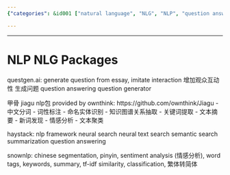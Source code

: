```yaml
---
{"categories": &id001 ["natural language", "NLG", "NLP", "question answering", "question generation"], "category": "NLP Frameworks", "date": "2022-06-09 03:39:24", "description": "The article explores the field of Natural Language Processing (NLP) and its various frameworks, including sentiment analysis, text clustering, and summarization. It highlights question answering capabilities as a significant aspect of NLP and introduces packages like questgen.ai for essay questions and Jiagu's offerings such as word segmentation and named entity recognition.", "tags": *id001, "title": "NLP Packages"}

---
```


------

# NLP NLG Packages

questgen.ai:
generate question from essay, imitate interaction
增加观众互动性 生成问题
question answering question generator

甲骨 jiagu nlp包 provided by ownthink:
https://github.com/ownthink/Jiagu
- 中文分词
- 词性标注
- 命名实体识别
- 知识图谱关系抽取
- 关键词提取
- 文本摘要
- 新词发现
- 情感分析
- 文本聚类

haystack:
nlp framework
neural search neural text search
semantic search
summarization
question answering

snownlp:
chinese segmentation, pinyin, sentiment analysis (情感分析), word tags, keywords, summary, tf-idf similarity, classification, 繁体转简体

